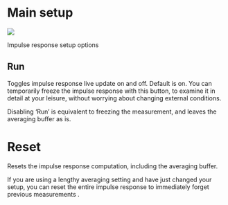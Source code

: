 # Main setup
![](https://media.githubusercontent.com/media/FLUX-SE/doc_images/main/Analyzer/ImpulseResponse/Setup.png)

<!-- TODO: image need update -->

Impulse response setup options

## Run
Toggles impulse response live update on and off. Default is on.
You can temporarily freeze the impulse response with this button, to examine it in detail at your leisure, without worrying about changing external conditions.

Disabling 'Run' is equivalent to freezing the measurement, and leaves the averaging buffer as is.

# Reset
Resets the impulse response computation, including the averaging buffer.

:::{.callout-note}
If you are using a lengthy averaging setting and have just changed your setup, you can reset the entire impulse response to immediately forget previous measurements .
:::